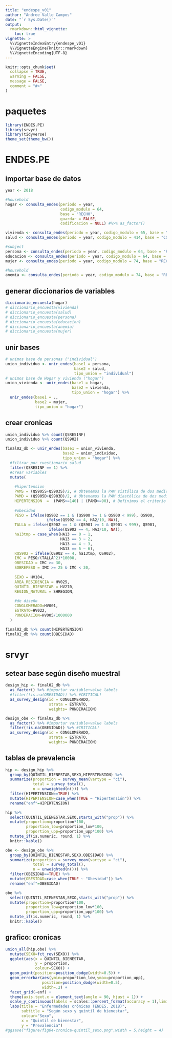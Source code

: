```yaml
---
title: "endespe_v01"
author: "Andree Valle Campos"
date: "`r Sys.Date()`"
output: 
  rmarkdown::html_vignette:
    toc: true
vignette: >
  %\VignetteIndexEntry{endespe_v01}
  %\VignetteEngine{knitr::rmarkdown}
  %\VignetteEncoding{UTF-8}
---
```


```r
knitr::opts_chunk$set(
  collapse = TRUE,
  warning = FALSE,
  message = FALSE,
  comment = "#>"
)
```

# paquetes

```r
library(ENDES.PE)
library(srvyr)
library(tidyverse)
theme_set(theme_bw())
```

# ENDES.PE

## importar base de datos

```r
year <- 2018

#household
hogar <- consulta_endes(periodo = year, 
                        codigo_modulo = 64, 
                        base = "RECH0", 
                        guardar = FALSE, 
                        codificacion = NULL) #%>% as_factor()

vivienda <- consulta_endes(periodo = year, codigo_modulo = 65, base = "RECH23", guardar = FALSE, codificacion = NULL)
salud <- consulta_endes(periodo = year, codigo_modulo = 414, base = "CSALUD01", guardar = FALSE, codificacion = NULL)

#subject
persona <- consulta_endes(periodo = year, codigo_modulo = 64, base = "RECH1", guardar = FALSE, codificacion = NULL)
educacion <- consulta_endes(periodo = year, codigo_modulo = 64, base = "RECH4", guardar = FALSE, codificacion = NULL)
mujer <- consulta_endes(periodo = year, codigo_modulo = 74, base = "RECH5", guardar = FALSE, codificacion = NULL)

#household
anemia <- consulta_endes(periodo = year, codigo_modulo = 74, base = "RECH6", guardar = FALSE, codificacion = NULL)

```

## generar diccionarios de variables

```r
diccionario_encuesta(hogar)
# diccionario_encuesta(vivienda)
# diccionario_encuesta(salud)
# diccionario_encuesta(persona)
# diccionario_encuesta(educacion)
# diccionario_encuesta(anemia)
# diccionario_encuesta(mujer)
```

## unir bases

```r
# unimos base de personas ("individual")
union_individuo <- unir_endes(base1 = persona, 
                              base2 = salud, 
                              tipo_union = "individual")
# unimos base de Hogar y vivienda ("hogar") 
union_vivienda <- unir_endes(base1 = hogar, 
                             base2 = vivienda, 
                             tipo_union = "hogar") %>% 
  unir_endes(base1 = .,
             base2 = mujer,
             tipo_union = "hogar")
```

## crear cronicas

```r
union_individuo %>% count(QSRESINF)
union_individuo %>% count(QS902)
```

```r
final02_db <- unir_endes(base1 = union_vivienda,
                         base2 = union_individuo,
                         tipo_union = "hogar") %>% 
  #filtrar por cuestionario salud
  filter(QSRESINF == 1) %>% 
  #crear variables
  mutate(
    
    #hipertension
    PAMS = (QS905S+QS903S)/2, # Obtenemos la PAM sistólica de dos mediciones
    PAMD = (QS905D+QS903D)/2, # Obtenemos la PAM diastólica de dos mediciones
    HIPERTENSION  =  (PAMS>=140) | (PAMD>=90), # Definimos el criterio de HTA
    
    #obesidad
    PESO = ifelse(QS902 == 1 & (QS900 >= 1 & QS900 < 999), QS900,
                  ifelse(QS902 == 4, HA2/10, NA)),
    TALLA = ifelse(QS902 == 1 & (QS901 >= 1 & QS901 < 999), QS901,
                   ifelse(QS902 == 4, HA3/10, NA)),
    ha13tmp = case_when(HA13 == 0 ~ 1,
                        HA13 == 3 ~ 2,
                        HA13 == 4 ~ 3,
                        HA13 == 6 ~ 6),
    RQS902 = ifelse(QS902 == 4, ha13tmp, QS902),
    IMC = PESO/(TALLA^2)*10000,
    OBESIDAD = IMC >= 30, 
    SOBREPESO = IMC >= 25 & IMC < 30,
    
    SEXO = HV104,
    AREA_RESIDENCIA = HV025, 
    QUINTIL_BIENESTAR = HV270, 
    REGION_NATURAL = SHREGION,
    
    #de diseño
    CONGLOMERADO=HV001,
    ESTRATO=HV022,
    PONDERACION=HV005/1000000
  )
```

```r
final02_db %>% count(HIPERTENSION)
final02_db %>% count(OBESIDAD)
```

# srvyr

## setear base según diseño muestral

```r
design_hip <- final02_db %>% 
  as_factor() %>% #importar variable+value labels
  #filter(!is.na(OBESIDAD)) %>% #CRITICAL!
  as_survey_design(id = CONGLOMERADO, 
                   strata = ESTRATO, 
                   weights= PONDERACION)

design_obe <- final02_db %>% 
  as_factor() %>% #importar variable+value labels
  filter(!is.na(OBESIDAD)) %>% #CRITICAL!
  as_survey_design(id = CONGLOMERADO, 
                   strata = ESTRATO, 
                   weights= PONDERACION)

```

## tablas de prevalencia

```r
hip <- design_hip %>%
  group_by(QUINTIL_BIENESTAR,SEXO,HIPERTENSION) %>%
  summarize(proportion = survey_mean(vartype = "ci"),
            total = survey_total(),
            n = unweighted(n())) %>% 
  filter(HIPERTENSION==TRUE) %>% 
  mutate(HIPERTENSION=case_when(TRUE ~ "Hipertensión")) %>% 
  rename("enf"=HIPERTENSION)

hip %>% 
  select(QUINTIL_BIENESTAR,SEXO,starts_with("prop")) %>% 
  mutate(proportion=proportion*100,
         proportion_low=proportion_low*100,
         proportion_upp=proportion_upp*100) %>% 
  mutate_if(is.numeric, round, 1) %>% 
  knitr::kable()
```

```r
obe <- design_obe %>%
  group_by(QUINTIL_BIENESTAR,SEXO,OBESIDAD) %>%
  summarize(proportion = survey_mean(vartype = "ci"),
            total = survey_total(),
            n = unweighted(n())) %>% 
  filter(OBESIDAD==TRUE) %>% 
  mutate(OBESIDAD=case_when(TRUE ~ "Obesidad")) %>% 
  rename("enf"=OBESIDAD)

obe %>% 
  select(QUINTIL_BIENESTAR,SEXO,starts_with("prop")) %>% 
  mutate(proportion=proportion*100,
         proportion_low=proportion_low*100,
         proportion_upp=proportion_upp*100) %>% 
  mutate_if(is.numeric, round, 1) %>% 
  knitr::kable()
```

## grafico: cronicas

```r
union_all(hip,obe) %>% 
  mutate(SEXO=fct_rev(SEXO)) %>% 
  ggplot(aes(x = QUINTIL_BIENESTAR,
             y = proportion,
             colour=SEXO)) +
  geom_point(position=position_dodge(width=0.5)) +
  geom_errorbar(aes(ymin=proportion_low,ymax=proportion_upp),
                position=position_dodge(width=0.5),
                width=.2) +
  facet_grid(~enf) +
  theme(axis.text.x = element_text(angle = 90, hjust = 1)) +
  scale_y_continuous(labels = scales::percent_format(accuracy = 1),limits = c(0,0.35)) +
  labs(title = "Enfermedades crónicas (ENDES, 2018)",
       subtitle = "Según sexo y quintil de bienestar",
       colour="Sexo",
       x = "Quintil de bienestar", 
       y = "Prevalencia")
#ggsave("figure/fig04-cronica-quintil_sexo.png",width = 5,height = 4)
```

